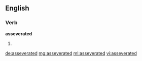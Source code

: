 ==English==

===Verb===
'''asseverated'''

# {{past of|asseverate}}

[[de:asseverated]]
[[mg:asseverated]]
[[ml:asseverated]]
[[vi:asseverated]]